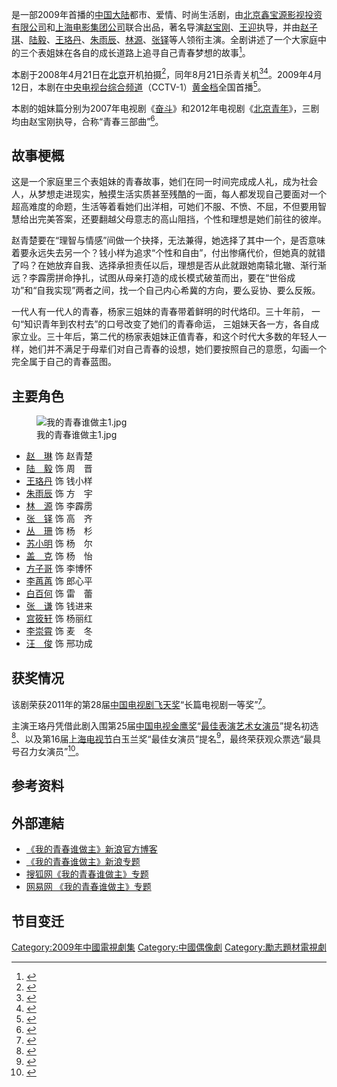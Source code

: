 {{电视节目信息框
| show_name = 我的青春谁做主
| eng_name = My Youthfulness
| image = 电视剧我的青春谁做主.jpg
| caption = 电视剧海报
| genre = 生活剧 - 都市、爱情、时尚
| format = [[电视连续剧|电视连续剧]]
| writer = 高璇、任宝茹
| director = [[赵宝刚|赵宝刚]]、[[王迎|王迎]]
| assistance_director = 张立东、金刚
| starring = [[赵子琪|赵子琪]]、[[陆毅|陆毅]]、[[王珞丹|王珞丹]]、<br />[[朱雨辰|朱雨辰]]、[[林源|林源]]、[[张铎_(1979年)|张铎]]
| country = {{中国大陆}}
| language = [[普通话|普通话]]
| num_episodes = 32集
| runtime = 50分钟
| theme_music_composer = 林海
| opentheme = [[严铮|严铮]]《一个人决定》
| composer = 严铮、王梓同
| lyricist = 林海、天爱、金放、和安慧
| endtheme = [[钟丽缇|钟丽缇]]好姐妹组合《好姐妹》
| composer_2 = 催迪
| lyricist_2 = 娃娃
| interlude = 严铮《只为了你》
| produce_year = 2008年
| producer = 孙东海、吕超
| program_presenter = 任仲伦、丁芯
| supervising_producer = 纪小波、许朋乐
| executive_producer = 彭晓林
| editor = 冯启桓
| location = [[北京市|北京]]
| cinematography = 郑义、刘祥勤
| company = [[北京鑫宝源影视|鑫宝源影视]]、[[上海电影（集团）|上影集团]]
| channel = [[中国中央电视台综合频道|央视一套]]
| first_aired = {{Start date|2009|4|12}}
| last_aired = {{End date|2009|4|28}}
| related = [[奋斗_(2007年电视剧)|奋斗 (2007年电视剧)]]<br />[[北京青年_(电视剧)|北京青年 (电视剧)]]
}}

{{Engname|《我的青春谁做主》|My Youthfulness}}是一部2009年首播的[[中国大陆|中国大陆]]都市、爱情、时尚生活剧，由[[北京鑫宝源影视|北京鑫宝源影视投资有限公司]]和[[上海电影（集团）|上海电影集团公司]]联合出品，著名导演[[赵宝刚|赵宝刚]]、[[王迎|王迎]]执导，并由[[赵子琪|赵子琪]]、[[陆毅|陆毅]]、[[王珞丹|王珞丹]]、[[朱雨辰|朱雨辰]]、[[林源|林源]]、[[张铎_(1979年)|张铎]]等人领衔主演。全剧讲述了一个大家庭中的三个表姐妹在各自的成长道路上追寻自己青春梦想的故事<ref>{{cite news|title=赵宝刚关注现实题材 《奋斗》姊妹篇登陆央视|url=http://ent.sina.com.cn/v/m/2009-03-16/11512422210.shtml|newspaper=[[新浪|新浪娱乐]]|date=2009-03-16|accessdate=2014-04-06|archive-date=2019-06-10|archive-url=https://web.archive.org/web/20190610085248/http://ent.sina.com.cn/v/m/2009-03-16/11512422210.shtml|dead-url=no}}</ref>。

本剧于2008年4月21日在[[北京|北京]]开机拍摄<ref>{{cite web|title=我的青春谁做主（一）|url=http://blog.sina.com.cn/s/blog_49c4b0a2010090le.html|access-date=2014-04-06|date=2008-04-21|archive-url=https://web.archive.org/web/20190609123926/http://blog.sina.com.cn/s/blog_49c4b0a2010090le.html|archive-date=2019-06-09|dead-url=no}}</ref>，同年8月21日杀青关机<ref>{{cite web|title=日记 [2008年08月21日]|url=http://blog.sina.com.cn/s/blog_49c4b0a20100acmg.html|access-date=2014-04-06|date=2008-08-21|archive-url=https://web.archive.org/web/20190608060439/http://blog.sina.com.cn/s/blog_49c4b0a20100acmg.html|archive-date=2019-06-08|dead-url=no}}</ref><ref>{{cite news|title=陆毅凭《夜》剧成功变身不惧年轻帅哥挑战(图)|url=http://ent.sina.com.cn/v/m/2008-08-22/00252142050.shtml|newspaper=新浪娱乐|date=2008-08-22|accessdate=2013-10-16|archive-date=2019-06-07|archive-url=https://web.archive.org/web/20190607030948/http://ent.sina.com.cn/v/m/2008-08-22/00252142050.shtml|dead-url=no}}</ref>。2009年4月12日，本剧在[[中央电视台综合频道|中央电视台综合频道]]（CCTV-1）[[黃金時段|黄金档]]全国首播<ref>{{cite news|title=《青春》央视敲首播号角 王珞丹解析钱小样(图)|url=http://ent.sina.com.cn/v/m/2009-04-13/10172468727.shtml|newspaper=新浪娱乐|date=2009-04-13|accessdate=2014-04-06|archive-date=2019-06-08|archive-url=https://web.archive.org/web/20190608082047/http://ent.sina.com.cn/v/m/2009-04-13/10172468727.shtml|dead-url=no}}</ref>。

本剧的姐妹篇分别为2007年电视剧《[[奋斗_(2007年电视剧)|奋斗]]》和2012年电视剧《[[北京青年_(电视剧)|北京青年]]》，三剧均由赵宝刚执导，合称“青春三部曲”<ref>{{cite news|title=赵宝刚《北京青年》开机 拍“青春三部曲”终篇|url=http://ent.qq.com/a/20111202/000040.htm|newspaper=[[腾讯娱乐|腾讯娱乐]]|date=2011-12-02|accessdate=2014-04-06|archive-date=2019-06-26|archive-url=https://web.archive.org/web/20190626041016/https://ent.qq.com/a/20111202/000040.htm|dead-url=no}}</ref>。

== 故事梗概 ==
这是一个家庭里三个表姐妹的青春故事，她们在同一时间完成成人礼，成为社会人，从梦想走进现实，触摸生活实质甚至残酷的一面，每人都发现自己要面对一个超高难度的命题，生活等着看她们出洋相，可她们不服、不愤、不屈，不但要用智慧给出完美答案，还要翻越父母意志的高山阻挡，个性和理想是她们前往的彼岸。

赵青楚要在“理智与情感”间做一个抉择，无法兼得，她选择了其中一个，是否意味着要永远失去另一个？钱小样为追求“个性和自由”，付出惨痛代价，但她真的就错了吗？在她放弃自我、选择承担责任以后，理想是否从此就跟她南辕北辙、渐行渐远？李霹雳拼命挣扎，试图从母亲打造的成长模式破茧而出，要在“世俗成功”和“自我实现”两者之间，找一个自己内心希冀的方向，要么妥协、要么反叛。

一代人有一代人的青春，杨家三姐妹的青春带着鲜明的时代烙印。三十年前， 一句“知识青年到农村去”的口号改变了她们的青春命运， 三姐妹天各一方，各自成家立业。三十年后，第二代的杨家表姐妹正值青春，和这个时代大多数的年轻人一样，她们并不满足于母辈们对自己青春的设想，她们要按照自己的意愿，勾画一个完全属于自己的青春蓝图。

== 主要角色 ==
[[File:我的青春谁做主1.jpg|thumb]]
*[[赵子琪|赵　琳]] 饰 赵青楚
*[[陆毅|陆　毅]] 饰 周　晋
*[[王珞丹|王珞丹]] 饰 钱小样
*[[朱雨辰|朱雨辰]] 饰 方　宇
*[[林源|林　源]] 饰 李霹雳
*[[张铎_(1979年)|张　铎]] 饰 高　齐
*[[丛珊|丛　珊]] 饰 杨　杉
*[[苏小明|苏小明]] 饰 杨　尔
*[[盖克|盖　克]] 饰 杨　怡
*[[方子哥|方子哥]] 饰 李博怀
*[[李苒苒|李苒苒]] 饰 郎心平
*[[白百何|白百何]] 饰 雷　蕾
*[[张谦|张　谦]] 饰 钱进来
*[[宫筱轩|宫筱轩]] 饰 杨丽红
*[[李崇霄|李崇霄]] 饰 麦　冬
*[[汪俊_(导演)|汪　俊]] 饰 邢功成

== 获奖情况 ==
该剧荣获2011年的第28届[[中国电视剧飞天奖|中国电视剧飞天奖]]“长篇电视剧一等奖”<ref>{{cite news|title=《我的青春谁做主》喜获飞天一等奖再受肯定|url=http://ent.sina.com.cn/v/m/2011-08-26/16083398556.shtml|newspaper=新浪娱乐|date=2011-08-26|accessdate=2013-10-16|archive-date=2019-06-08|archive-url=https://web.archive.org/web/20190608122554/http://ent.sina.com.cn/v/m/2011-08-26/16083398556.shtml|dead-url=no}}</ref>。

主演王珞丹凭借此剧入围第25届[[中国电视金鹰奖|中国电视金鹰奖]]“[[中国电视金鹰奖最佳表演艺术女演员|最佳表演艺术女演员]]”提名初选<ref>{{cite news|title=王珞丹二度入围金鹰奖 称演员要自己找饭吃|url=http://ent.qq.com/a/20100917/000218.htm|newspaper=腾讯娱乐|date=2010-09-17|accessdate=2015-02-17|archive-date=2019-06-11|archive-url=https://web.archive.org/web/20190611143646/https://ent.qq.com/a/20100917/000218.htm|dead-url=no}}</ref>、以及第16届[[上海电视节|上海电视节]]白玉兰奖“最佳女演员”提名<ref>{{cite news|title=白玉兰奖今晚颁发 王珞丹：“视后”不是我|url=http://ent.sina.com.cn/v/m/2010-06-11/02142984547.shtml|newspaper=新浪娱乐|date=2010-06-11|accessdate=2015-02-17|archive-date=2019-06-08|archive-url=https://web.archive.org/web/20190608042849/http://ent.sina.com.cn/v/m/2010-06-11/02142984547.shtml|dead-url=no}}</ref>，最终荣获观众票选“最具号召力女演员”<ref>{{cite news|title=组图:王珞丹获最具号召女演员奖 超人气显实力|url=http://ent.sina.com.cn/v/m/p/2010-06-11/09452984844.shtml|newspaper=新浪娱乐|date=2010-06-11|accessdate=2015-02-17|archive-date=2019-06-05|archive-url=https://web.archive.org/web/20190605185833/http://ent.sina.com.cn/v/m/p/2010-06-11/09452984844.shtml|dead-url=no}}</ref>。

== 参考资料 ==
<div class="references-small">
<references/>
</div>

== 外部連結 ==
* [http://blog.sina.com.cn/wodeqingchun2008 《我的青春谁做主》新浪官方博客] {{Wayback|url=http://blog.sina.com.cn/wodeqingchun2008 |date=20190604104045 }}
* [http://ent.sina.com.cn/f/v/wdqcszz/ 《我的青春谁做主》新浪专题] {{Wayback|url=http://ent.sina.com.cn/f/v/wdqcszz/ |date=20201003221056 }}
* [http://yule.sohu.com/s2009/qingchun/  搜狐网《我的青春谁做主》专题] {{Wayback|url=http://yule.sohu.com/s2009/qingchun/ |date=20200927192708 }}
* [http://ent.163.com/special/000339DS/wdqcszz.html  网易网 《我的青春谁做主》专题] {{Wayback|url=http://ent.163.com/special/000339DS/wdqcszz.html |date=20190611180516 }}

== 节目变迁 ==
{{電視節目的變遷
|電視台 = {{flagicon|PRC}} [[中国中央电视台综合频道|中国中央电视台综合频道]]|播放檔次 = [[黄金剧场|黄金剧场]] 週一至週日 20:00~22:00
|節目名稱 = 我的青春谁做主<br />（2009.4.12 - 2009.4.28）
|上一節目 = [[喜耕田的故事|喜耕田的故事]]2<br />（2009.4.1 - 2009.4.12）
|下一節目 = [[四世同堂_(2007年电视剧)|四世同堂]]<br />（2009.4.28 - 2009.5.20）
}}

{{赵宝刚}}
{{央视一套电视剧}}

{{DEFAULTSORT:Wo我}}
[[Category:2009年中國電視劇集|Category:2009年中國電視劇集]]
[[Category:中國偶像劇|Category:中國偶像劇]]
[[Category:勵志題材電視劇|Category:勵志題材電視劇]]